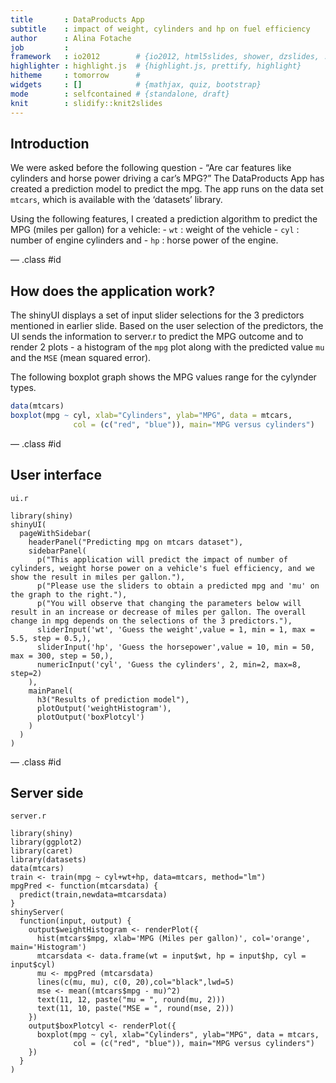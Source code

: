 ```yaml
---
title       : DataProducts App
subtitle    : impact of weight, cylinders and hp on fuel efficiency
author      : Alina Fotache
job         : 
framework   : io2012        # {io2012, html5slides, shower, dzslides, ...}
highlighter : highlight.js  # {highlight.js, prettify, highlight}
hitheme     : tomorrow      # 
widgets     : []            # {mathjax, quiz, bootstrap}
mode        : selfcontained # {standalone, draft}
knit        : slidify::knit2slides
---
```


## Introduction

We were asked before the following question - "Are car features like cylinders and horse power driving a car's MPG?" The DataProducts App has created a prediction model to predict the mpg. The app runs on the data set `mtcars`, which is available with the 'datasets' library.  

Using the following features, I created a prediction algorithm to predict the MPG (miles per gallon) for a vehicle:
- `wt` : weight of the vehicle
- `cyl` : number of engine cylinders and 
- `hp` : horse power of the engine. 

--- .class #id 

## How does the application work?

The shinyUI displays a set of input slider selections for the 3 predictors mentioned in earlier slide. Based on the user selection of the predictors, the UI sends the information to server.r to predict the MPG outcome and to render 2 plots - a histogram of the `mpg` plot along with the predicted value `mu` and the `MSE` (mean squared error).

The following boxplot graph shows the MPG values range for the cylynder types. 
```r
data(mtcars)
boxplot(mpg ~ cyl, xlab="Cylinders", ylab="MPG", data = mtcars,
              col = (c("red", "blue")), main="MPG versus cylinders")
```

--- .class #id 

## User interface
`ui.r`

```
library(shiny)
shinyUI(
  pageWithSidebar(
    headerPanel("Predicting mpg on mtcars dataset"),
    sidebarPanel(
      p("This application will predict the impact of number of cylinders, weight horse power on a vehicle's fuel efficiency, and we show the result in miles per gallon."),
      p("Please use the sliders to obtain a predicted mpg and 'mu' on the graph to the right."),
      p("You will observe that changing the parameters below will result in an increase or decrease of miles per gallon. The overall change in mpg depends on the selections of the 3 predictors."),
      sliderInput('wt', 'Guess the weight',value = 1, min = 1, max = 5.5, step = 0.5,),
      sliderInput('hp', 'Guess the horsepower',value = 10, min = 50, max = 300, step = 50,),
      numericInput('cyl', 'Guess the cylinders', 2, min=2, max=8, step=2)
    ),
    mainPanel(
      h3("Results of prediction model"),
      plotOutput('weightHistogram'),
      plotOutput('boxPlotcyl')
    )
  )
)
```  

--- .class #id 

## Server side
`server.r`
```  
library(shiny)
library(ggplot2)
library(caret)
library(datasets)
data(mtcars)
train <- train(mpg ~ cyl+wt+hp, data=mtcars, method="lm")
mpgPred <- function(mtcarsdata) {
  predict(train,newdata=mtcarsdata)
}
shinyServer(
  function(input, output) {
    output$weightHistogram <- renderPlot({
      hist(mtcars$mpg, xlab='MPG (Miles per gallon)', col='orange', main='Histogram')
      mtcarsdata <- data.frame(wt = input$wt, hp = input$hp, cyl = input$cyl)
      mu <- mpgPred (mtcarsdata)
      lines(c(mu, mu), c(0, 20),col="black",lwd=5)
      mse <- mean((mtcars$mpg - mu)^2)
      text(11, 12, paste("mu = ", round(mu, 2)))
      text(11, 10, paste("MSE = ", round(mse, 2)))
    })
    output$boxPlotcyl <- renderPlot({
      boxplot(mpg ~ cyl, xlab="Cylinders", ylab="MPG", data = mtcars,
              col = (c("red", "blue")), main="MPG versus cylinders")
    })
  }    
)  
```




